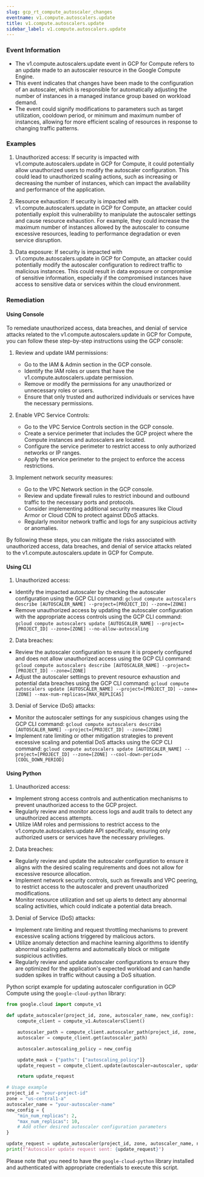 ```yaml
--- 
slug: gcp_rt_compute_autoscaler_changes
eventname: v1.compute.autoscalers.update
title: v1.compute.autoscalers.update
sidebar_label: v1.compute.autoscalers.update
---
```

                       
### Event Information

- The v1.compute.autoscalers.update event in GCP for Compute refers to an update made to an autoscaler resource in the Google Compute Engine. 
- This event indicates that changes have been made to the configuration of an autoscaler, which is responsible for automatically adjusting the number of instances in a managed instance group based on workload demand. 
- The event could signify modifications to parameters such as target utilization, cooldown period, or minimum and maximum number of instances, allowing for more efficient scaling of resources in response to changing traffic patterns.


### Examples

1. Unauthorized access: If security is impacted with v1.compute.autoscalers.update in GCP for Compute, it could potentially allow unauthorized users to modify the autoscaler configuration. This could lead to unauthorized scaling actions, such as increasing or decreasing the number of instances, which can impact the availability and performance of the application.

2. Resource exhaustion: If security is impacted with v1.compute.autoscalers.update in GCP for Compute, an attacker could potentially exploit this vulnerability to manipulate the autoscaler settings and cause resource exhaustion. For example, they could increase the maximum number of instances allowed by the autoscaler to consume excessive resources, leading to performance degradation or even service disruption.

3. Data exposure: If security is impacted with v1.compute.autoscalers.update in GCP for Compute, an attacker could potentially modify the autoscaler configuration to redirect traffic to malicious instances. This could result in data exposure or compromise of sensitive information, especially if the compromised instances have access to sensitive data or services within the cloud environment.

### Remediation

#### Using Console

To remediate unauthorized access, data breaches, and denial of service attacks related to the v1.compute.autoscalers.update in GCP for Compute, you can follow these step-by-step instructions using the GCP console:

1. Review and update IAM permissions:
   - Go to the IAM & Admin section in the GCP console.
   - Identify the IAM roles or users that have the v1.compute.autoscalers.update permission.
   - Remove or modify the permissions for any unauthorized or unnecessary roles or users.
   - Ensure that only trusted and authorized individuals or services have the necessary permissions.

2. Enable VPC Service Controls:
   - Go to the VPC Service Controls section in the GCP console.
   - Create a service perimeter that includes the GCP project where the Compute instances and autoscalers are located.
   - Configure the service perimeter to restrict access to only authorized networks or IP ranges.
   - Apply the service perimeter to the project to enforce the access restrictions.

3. Implement network security measures:
   - Go to the VPC Network section in the GCP console.
   - Review and update firewall rules to restrict inbound and outbound traffic to the necessary ports and protocols.
   - Consider implementing additional security measures like Cloud Armor or Cloud CDN to protect against DDoS attacks.
   - Regularly monitor network traffic and logs for any suspicious activity or anomalies.

By following these steps, you can mitigate the risks associated with unauthorized access, data breaches, and denial of service attacks related to the v1.compute.autoscalers.update in GCP for Compute.

#### Using CLI

1. Unauthorized access:
- Identify the impacted autoscaler by checking the autoscaler configuration using the GCP CLI command: `gcloud compute autoscalers describe [AUTOSCALER_NAME] --project=[PROJECT_ID] --zone=[ZONE]`
- Remove unauthorized access by updating the autoscaler configuration with the appropriate access controls using the GCP CLI command: `gcloud compute autoscalers update [AUTOSCALER_NAME] --project=[PROJECT_ID] --zone=[ZONE] --no-allow-autoscaling`

2. Data breaches:
- Review the autoscaler configuration to ensure it is properly configured and does not allow unauthorized access using the GCP CLI command: `gcloud compute autoscalers describe [AUTOSCALER_NAME] --project=[PROJECT_ID] --zone=[ZONE]`
- Adjust the autoscaler settings to prevent resource exhaustion and potential data breaches using the GCP CLI command: `gcloud compute autoscalers update [AUTOSCALER_NAME] --project=[PROJECT_ID] --zone=[ZONE] --max-num-replicas=[MAX_REPLICAS]`

3. Denial of Service (DoS) attacks:
- Monitor the autoscaler settings for any suspicious changes using the GCP CLI command: `gcloud compute autoscalers describe [AUTOSCALER_NAME] --project=[PROJECT_ID] --zone=[ZONE]`
- Implement rate limiting or other mitigation strategies to prevent excessive scaling and potential DoS attacks using the GCP CLI command: `gcloud compute autoscalers update [AUTOSCALER_NAME] --project=[PROJECT_ID] --zone=[ZONE] --cool-down-period=[COOL_DOWN_PERIOD]`

#### Using Python

1. Unauthorized access:
- Implement strong access controls and authentication mechanisms to prevent unauthorized access to the GCP project.
- Regularly review and monitor access logs and audit trails to detect any unauthorized access attempts.
- Utilize IAM roles and permissions to restrict access to the v1.compute.autoscalers.update API specifically, ensuring only authorized users or services have the necessary privileges.

2. Data breaches:
- Regularly review and update the autoscaler configuration to ensure it aligns with the desired scaling requirements and does not allow for excessive resource allocation.
- Implement network security controls, such as firewalls and VPC peering, to restrict access to the autoscaler and prevent unauthorized modifications.
- Monitor resource utilization and set up alerts to detect any abnormal scaling activities, which could indicate a potential data breach.

3. Denial of Service (DoS) attacks:
- Implement rate limiting and request throttling mechanisms to prevent excessive scaling actions triggered by malicious actors.
- Utilize anomaly detection and machine learning algorithms to identify abnormal scaling patterns and automatically block or mitigate suspicious activities.
- Regularly review and update autoscaler configurations to ensure they are optimized for the application's expected workload and can handle sudden spikes in traffic without causing a DoS situation.

Python script example for updating autoscaler configuration in GCP Compute using the `google-cloud-python` library:

```python
from google.cloud import compute_v1

def update_autoscaler(project_id, zone, autoscaler_name, new_config):
    compute_client = compute_v1.AutoscalersClient()

    autoscaler_path = compute_client.autoscaler_path(project_id, zone, autoscaler_name)
    autoscaler = compute_client.get(autoscaler_path)

    autoscaler.autoscaling_policy = new_config

    update_mask = {"paths": ["autoscaling_policy"]}
    update_request = compute_client.update(autoscaler=autoscaler, update_mask=update_mask)

    return update_request

# Usage example
project_id = "your-project-id"
zone = "us-central1-a"
autoscaler_name = "your-autoscaler-name"
new_config = {
    "min_num_replicas": 2,
    "max_num_replicas": 10,
    # Add other desired autoscaler configuration parameters
}

update_request = update_autoscaler(project_id, zone, autoscaler_name, new_config)
print(f"Autoscaler update request sent: {update_request}")
```
Please note that you need to have the `google-cloud-python` library installed and authenticated with appropriate credentials to execute this script.


 